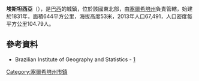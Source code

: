{{coord|11|16|04|S|37|26|16|W|scale:30000|display=title}}

'''埃斯坦西亞'''（{{lang-pt|Estância}}），是[[巴西|巴西]]的城鎮，位於該國東北部，由[[塞爾希培州|塞爾希培州]]負責管轄，始建於1831年，面積644平方公里，海拔高度53米，2013年人口67,491，人口密度每平方公里104.79人。

==參考資料==
* Brazilian Institute of Geography and Statistics - [https://web.archive.org/web/20080611095922/http://www.ibge.gov.br/cidadesat/default.php]

{{Brazil-geo-stub}}
{{塞爾希培州市鎮}}
[[Category:塞爾希培州市鎮|Category:塞爾希培州市鎮]]